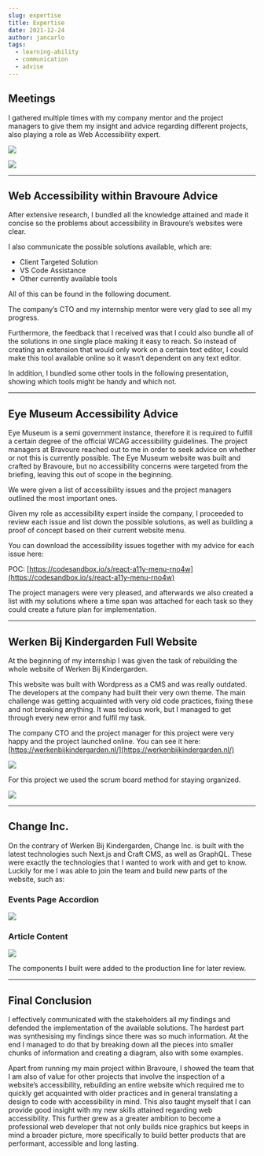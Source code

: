 ```yaml
---
slug: expertise
title: Expertise
date: 2021-12-24
author: jancarlo
tags:
  - learning-ability
  - communication
  - advise
---
```


## Meetings

I gathered multiple times with my company mentor and the project managers to give them my insight and advice regarding different projects, also playing a role as Web Accessibility expert.

![](/images/expertise-5.png)

![](/images/expertise-3.png)

* * *

## Web Accessibility within Bravoure Advice

After extensive research, I bundled all the knowledge attained and made it concise so the problems about accessibility in Bravoure’s websites were clear.

I also communicate the possible solutions available, which are:

*   Client Targeted Solution
*   VS Code Assistance
*   Other currently available tools

All of this can be found in the following document.

The company’s CTO and my internship mentor were very glad to see all my progress.

Furthermore, the feedback that I received was that I could also bundle all of the solutions in one single place making it easy to reach. So instead of creating an extension that would only work on a certain text editor, I could make this tool available online so it wasn’t dependent on any text editor.

In addition, I bundled some other tools in the following presentation, showing which tools might be handy and which not.

* * *
## Eye Museum Accessibility Advice

Eye Museum is a semi government instance, therefore it is required to fulfill a certain degree of the official WCAG accessibility guidelines. The project managers at Bravoure reached out to me in order to seek advice on whether or not this is currently possible. The Eye Museum website was built and crafted by Bravoure, but no accessibility concerns were targeted from the briefing, leaving this out of scope in the beginning.

We were given a list of accessibility issues and the project managers outlined the most important ones.

Given my role as accessibility expert inside the company, I proceeded to review each issue and list down the possible solutions, as well as building a proof of concept based on their current website menu.

You can download the accessibility issues together with my advice for each issue here:

POC: [https://codesandbox.io/s/react-a11y-menu-rno4w](https://codesandbox.io/s/react-a11y-menu-rno4w)

The project managers were very pleased, and afterwards we also created a list with my solutions where a time span was attached for each task so they could create a future plan for implementation.

* * *

## Werken Bij Kindergarden Full Website

At the beginning of my internship I was given the task of rebuilding the whole website of Werken Bij Kindergarden.

This website was built with Wordpress as a CMS and was really outdated. The developers at the company had built their very own theme. The main challenge was getting acquainted with very old code practices, fixing these and not breaking anything. It was tedious work, but I managed to get through every new error and fulfil my task.

The company CTO and the project manager for this project were very happy and the project launched online. You can see it here: [https://werkenbijkindergarden.nl/](https://werkenbijkindergarden.nl/)

![](/images/expertise-1.png)

For this project we used the scrum board method for staying organized.

![](/images/expertise-6.png)

* * *

## Change Inc.

On the contrary of Werken Bij Kindergarden, Change Inc. is built with the latest technologies such Next.js and Craft CMS, as well as GraphQL. These were exactly the technologies that I wanted to work with and get to know. Luckily for me I was able to join the team and build new parts of the website, such as:

### Events Page Accordion

![](/images/expertise-4.png)

### Article Content

![](/images/expertise-2.png)

The components I built were added to the production line for later review.

* * *

## Final Conclusion

I effectively communicated with the stakeholders all my findings and defended the implementation of the available solutions. The hardest part was synthesising my findings since there was so much information. At the end I managed to do that by breaking down all the pieces into smaller chunks of information and creating a diagram, also with some examples.

Apart from running my main project within Bravoure, I showed the team that I am also of value for other projects that involve the inspection of a website’s accessibility, rebuilding an entire website which required me to quickly get acquainted with older practices and in general translating a design to code with accessibility in mind. This also taught myself that I can provide good insight with my new skills attained regarding web accessibility. This further grew as a greater ambition to become a professional web developer that not only builds nice graphics but keeps in mind a broader picture, more specifically to build better products that are performant, accessible and long lasting.
